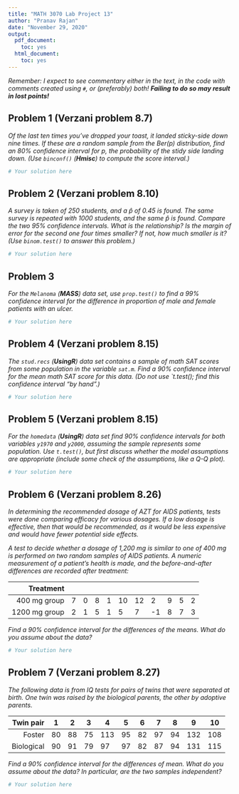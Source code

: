 ```yaml
---
title: "MATH 3070 Lab Project 13"
author: "Pranav Rajan"
date: "November 29, 2020"
output:
  pdf_document:
    toc: yes
  html_document:
    toc: yes
---
```


*Remember: I expect to see commentary either in the text, in the code with comments created using `#`, or (preferably) both! **Failing to do so may result in lost points!***

## Problem 1 (Verzani problem 8.7)
*Of the last ten times you've dropped your toast, it landed sticky-side down nine times. If these are a random sample from the $\text{Ber}(p)$ distribution, find an 80% confidence interval for $p$, the probability of the stidy side landing down. (Use `binconf()` (**Hmisc**) to compute the score interval.)*

```r
# Your solution here
```

## Problem 2 (Verzani problem 8.10)
*A survey is taken of 250 students, and a $\hat{p}$ of 0.45 is found. The same survey is repeated with 1000 students, and the same $\hat{p}$ is found. Compare the two 95% confidence intervals. What is the relationship? Is the margin of error for the second one four times smaller? If not, how much smaller is it? (Use `binom.test()` to answer this problem.)*

```r
# Your solution here
```

## Problem 3
*For the `Melanoma` (**MASS**) data set, use `prop.test()` to find a 99% confidence interval for the difference in proportion of male and female patients with an ulcer.*

```r
# Your solution here
```

## Problem 4 (Verzani problem 8.15)
*The `stud.recs` (**UsingR**) data set contains a sample of math SAT scores from some population in the variable `sat.m`. Find a 90% confidence interval for the mean math SAT score for this data. (Do not use `t.test(); find this confidence interval "by hand".)*

```r
# Your solution here
```

## Problem 5 (Verzani problem 8.15)
*For the `homedata` (**UsingR**) data set find 90% confidence intervals for both variables `y1970` and `y2000`, assuming the sample represents some population. Use `t.test()`, but first discuss whether the model assumptions are appropriate (include some check of the assumptions, like a Q-Q plot).*

```r
# Your solution here
```

## Problem 6 (Verzani problem 8.26)
*In determining the recommended dosage of AZT for AIDS patients, tests were done comparing efficacy for various dosages. If a low dosage is effective, then that would be recommended, as it would be less expensive and would have fewer potential side effects.*

*A test to decide whether a dosage of 1,200 mg is similar to one of 400 mg is performed on two random samples of AIDS patients. A numeric measurement of a patient's health is made, and the before-and-after differences are recorded after treatment:*

|Treatment      |   |   |   |   |    |    |    |   |   |   |
|--------------:|---|---|---|---|----|----|----|---|---|---|
| 400 mg group  | 7 | 0 | 8 | 1 | 10 | 12 | 2  | 9 | 5 | 2 |
| 1200 mg group | 2 | 1 | 5 | 1 | 5  | 7  | -1 | 8 | 7 | 3 |

*Find a 90% confidence interval for the differences of the means. What do you assume about the data?*

```r
# Your solution here
```

## Problem 7 (Verzani problem 8.27)
*The following data is from IQ tests for pairs of twins that were separated at birth. One twin was raised by the biological parents, the other by adoptive parents.*

| Twin pair  | 1  | 2  | 3  | 4   | 5  | 6  | 7  | 8  | 9   | 10  |
|-----------:|----|----|----|-----|----|----|----|----|-----|-----|
| Foster     | 80 | 88 | 75 | 113 | 95 | 82 | 97 | 94 | 132 | 108 |
| Biological | 90 | 91 | 79 | 97  | 97 | 82 | 87 | 94 | 131 | 115 |

*Find a 90% confidence interval for the differences of mean. What do you assume about the data? In particular, are the two samples independent?*

```r
# Your solution here
```